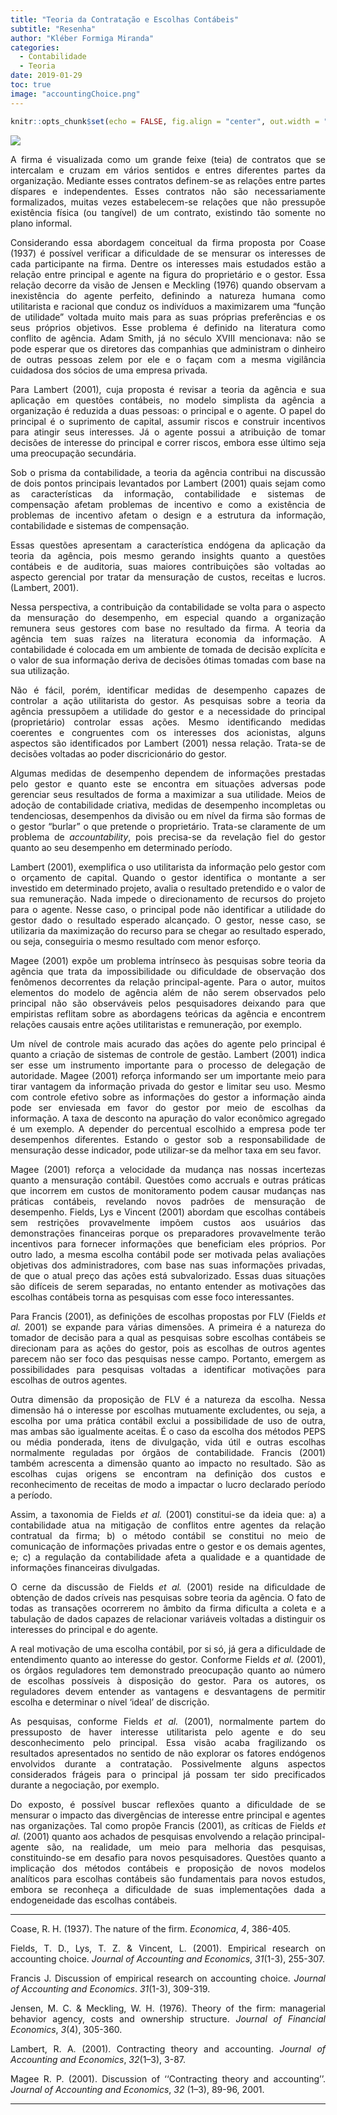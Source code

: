 ```yaml
---
title: "Teoria da Contratação e Escolhas Contábeis"
subtitle: "Resenha"
author: "Kléber Formiga Miranda"
categories:
  - Contabilidade
  - Teoria
date: 2019-01-29
toc: true
image: "accountingChoice.png"
---
```


```r
knitr::opts_chunk$set(echo = FALSE, fig.align = "center", out.width = "100%")
```

<style> body {text-align: justify} </style>

![](accountingChoice.png)

A firma é visualizada como um grande feixe (teia) de contratos que se intercalam
e cruzam em vários sentidos e entres diferentes partes da organização. Mediante
esses contratos definem-se as relações entre partes díspares e independentes.
Esses contratos não são necessariamente formalizados, muitas vezes estabelecem-se
relações que não pressupõe existência física (ou tangível) de um contrato,
existindo tão somente no plano informal.

Considerando essa abordagem conceitual da firma proposta por Coase (1937) é
possível verificar a dificuldade de se mensurar os interesses de cada participante
na firma. Dentre os interesses mais estudados estão a relação entre principal e
agente na figura do proprietário e o gestor. Essa relação decorre da visão de
Jensen e Meckling (1976) quando observam a inexistência do agente perfeito,
definindo a natureza humana como utilitarista e racional que conduz os indivíduos
a maximizarem uma “função de utilidade” voltada muito mais para as suas próprias
preferências e os seus próprios objetivos. Esse problema é definido na literatura
como conflito de agência. Adam Smith, já no século XVIII mencionava: não se pode
esperar que os diretores das companhias que administram o dinheiro de outras
pessoas zelem por ele e o façam com a mesma vigilância cuidadosa dos sócios de
uma empresa privada.

Para Lambert (2001), cuja proposta é revisar a teoria da agência e sua aplicação
em questões contábeis, no modelo simplista da agência a organização é reduzida a
duas pessoas: o principal e o agente. O papel do principal é o suprimento de
capital, assumir riscos e construir incentivos para atingir seus interesses. Já
o agente possui a atribuição de tomar decisões de interesse do principal e correr
riscos, embora esse último seja uma preocupação secundária.

Sob o prisma da contabilidade, a teoria da agência contribui na discussão de
dois pontos principais levantados por Lambert (2001) quais sejam como as
características da informação, contabilidade e sistemas de compensação afetam
problemas de incentivo e como a existência de problemas de incentivo afetam o
design e a estrutura da informação, contabilidade e sistemas de compensação.

Essas questões apresentam a característica endógena da aplicação da teoria da
agência, pois mesmo gerando insights quanto a questões contábeis e de auditoria,
suas maiores contribuições são voltadas ao aspecto gerencial por tratar da
mensuração de custos, receitas e lucros. (Lambert, 2001).

Nessa perspectiva, a contribuição da contabilidade se volta para o aspecto da
mensuração do desempenho, em especial quando a organização remunera seus gestores
com base no resultado da firma. A teoria da agência tem suas raízes na literatura
economia da informação. A contabilidade é colocada em um ambiente de tomada de
decisão explícita e o valor de sua informação deriva de decisões ótimas tomadas
com base na sua utilização.

Não é fácil, porém, identificar medidas de desempenho capazes de controlar a ação
utilitarista do gestor. As pesquisas sobre a teoria da agência pressupõem a
utilidade do gestor e a necessidade do principal (proprietário) controlar essas
ações. Mesmo identificando medidas coerentes e congruentes com os interesses dos
acionistas, alguns aspectos são identificados por Lambert (2001) nessa relação.
Trata-se de decisões voltadas ao poder discricionário do gestor.

Algumas medidas de desempenho dependem de informações prestadas pelo gestor e
quanto este se encontra em situações adversas pode gerenciar seus resultados de
forma a maximizar a sua utilidade. Meios de adoção de contabilidade criativa,
medidas de desempenho incompletas ou tendenciosas, desempenhos da divisão ou em
nível da firma são formas de o gestor “burlar” o que pretende o proprietário.
Trata-se claramente de um problema de *accountability*, pois precisa-se da
revelação fiel do gestor quanto ao seu desempenho em determinado período.

Lambert (2001), exemplifica o uso utilitarista da informação pelo gestor com o
orçamento de capital. Quando o gestor identifica o montante a ser investido em
determinado projeto, avalia o resultado pretendido e o valor de sua remuneração.
Nada impede o direcionamento de recursos do projeto para o agente. Nesse caso, o
principal pode não identificar a utilidade do gestor dado o resultado esperado
alcançado. O gestor, nesse caso, se utilizaria da maximização do recurso para se
chegar ao resultado esperado, ou seja, conseguiria o mesmo resultado com menor
esforço.

Magee (2001) expõe um problema intrínseco às pesquisas sobre teoria da agência
que trata da impossibilidade ou dificuldade de observação dos fenômenos decorrentes
da relação principal-agente. Para o autor, muitos elementos do modelo de agência
além de não serem observados pelo principal não são observáveis pelos pesquisadores
deixando para que empiristas reflitam sobre as abordagens teóricas da agência e
encontrem relações causais entre ações utilitaristas e remuneração, por exemplo.

Um nível de controle mais acurado das ações do agente pelo principal é quanto a
criação de sistemas de controle de gestão. Lambert (2001) indica ser esse um
instrumento importante para o processo de delegação de autoridade. Magee (2001)
reforça informando ser um importante meio para tirar vantagem da informação
privada do gestor e limitar seu uso. Mesmo com controle efetivo sobre as
informações do gestor a informação ainda pode ser enviesada em favor do gestor
por meio de escolhas da informação. A taxa de desconto na apuração do valor
econômico agregado é um exemplo. A depender do percentual escolhido a empresa
pode ter desempenhos diferentes. Estando o gestor sob a responsabilidade de
mensuração desse indicador, pode utilizar-se da melhor taxa em seu favor.

Magee (2001) reforça a velocidade da mudança nas nossas incertezas quanto a
mensuração contábil. Questões como accruals e outras práticas que incorrem em
custos de monitoramento podem causar mudanças nas práticas contábeis, revelando
novos padrões de mensuração de desempenho. Fields, Lys e Vincent (2001) abordam
que escolhas contábeis sem restrições provavelmente impõem custos aos usuários
das demonstrações financeiras porque os preparadores provavelmente terão incentivos
para fornecer informações que beneficiam eles próprios. Por outro lado, a mesma
escolha contábil pode ser motivada pelas avaliações objetivas dos administradores,
com base nas suas informações privadas, de que o atual preço das ações está
subvalorizado. Essas duas situações são difíceis de serem separadas, no entanto
entender as motivações das escolhas contábeis torna as pesquisas com esse foco
interessantes.

Para Francis (2001), as definições de escolhas propostas por FLV (Fields *et al.*
2001) se expande para várias dimensões. A primeira é a natureza do tomador
de decisão para a qual as pesquisas sobre escolhas contábeis se direcionam para as
ações do gestor, pois as escolhas de outros agentes parecem não ser foco das
pesquisas nesse campo. Portanto, emergem as possibilidades para pesquisas
voltadas a identificar motivações para escolhas de outros agentes.

Outra dimensão da proposição de FLV é a natureza da escolha. Nessa dimensão há o
interesse por escolhas mutuamente excludentes, ou seja, a escolha por uma prática
contábil exclui a possibilidade de uso de outra, mas ambas são igualmente aceitas.
É o caso da escolha dos métodos PEPS ou média ponderada, itens de divulgação, vida
útil e outras escolhas normalmente reguladas por órgãos de contabilidade. Francis
(2001) também acrescenta a dimensão quanto ao impacto no resultado. São as escolhas
cujas origens se encontram na definição dos custos e reconhecimento de receitas
de modo a impactar o lucro declarado período a período.

Assim, a taxonomia de Fields *et al.* (2001) constitui-se da ideia que: a)
a contabilidade atua na mitigação de conflitos entre agentes da relação contratual
da firma; b) o método contábil se constitui no meio de comunicação de informações
privadas entre o gestor e os demais agentes, e; c) a regulação da contabilidade
afeta a qualidade e a quantidade de informações financeiras divulgadas.

O cerne da discussão de Fields *et al.* (2001) reside na dificuldade de
obtenção de dados críveis nas pesquisas sobre teoria da agência. O fato de todas
as transações ocorrerem no âmbito da firma dificulta a coleta e a tabulação de
dados capazes de relacionar variáveis voltadas a distinguir os interesses do
principal e do agente.

A real motivação de uma escolha contábil, por si só, já gera a dificuldade de
entendimento quanto ao interesse do gestor. Conforme Fields *et al.* (2001),
os órgãos reguladores tem demonstrado preocupação quanto ao número de escolhas
possíveis à disposição do gestor. Para os autores, os reguladores devem entender
as vantagens e desvantagens de permitir escolha e determinar o nível 'ideal' de
discrição.

As pesquisas, conforme Fields *et al.* (2001), normalmente partem do
pressuposto de haver interesse utilitarista pelo agente e do seu desconhecimento
pelo principal. Essa visão acaba fragilizando os resultados apresentados no
sentido de não explorar os fatores endógenos envolvidos durante a contratação.
Possivelmente alguns aspectos considerados frágeis para o principal já possam ter
sido precificados durante a negociação, por exemplo.

Do exposto, é possível buscar reflexões quanto a dificuldade de se mensurar o
impacto das divergências de interesse entre principal e agentes nas organizações.
Tal como propõe Francis (2001), as críticas de Fields *et al.* (2001)
quanto aos achados de pesquisas envolvendo a relação principal-agente são, na
realidade, um meio para melhoria das pesquisas, constituindo-se em desafio para
novos pesquisadores. Questões quanto a implicação dos métodos contábeis e
proposição de novos modelos analíticos para escolhas contábeis são fundamentais
para novos estudos, embora se reconheça a dificuldade de suas implementações dada
a endogeneidade das escolhas contábeis.

---

Coase, R. H. (1937). The nature of the firm. *Economica*, *4*, 386-405.

Fields, T. D., Lys, T. Z. & Vincent, L. (2001). Empirical research on accounting
choice. *Journal of Accounting and Economics*, *31*(1-3), 255-307.

Francis J. Discussion of empirical research on accounting choice.
*Journal of Accounting and Economics*. *31*(1-3), 309-319.

Jensen, M. C. & Meckling, W. H. (1976). Theory of the firm: managerial behavior
agency, costs and ownership structure. *Journal of Financial Economics*, *3*(4),
305-360.

Lambert, R. A.  (2001). Contracting theory and accounting.
*Journal of Accounting and Economics*, *32*(1–3), 3-87.

Magee R. P. (2001). Discussion of ‘‘Contracting theory and accounting’’.
*Journal of Accounting and Economics*, *32* (1–3), 89-96, 2001.

---



